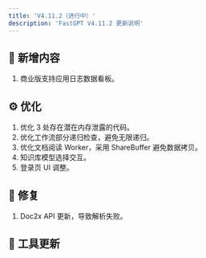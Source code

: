 ```yaml
---
title: 'V4.11.2（进行中）'
description: 'FastGPT V4.11.2 更新说明'
---
```


## 🚀 新增内容

1. 商业版支持应用日志数据看板。

## ⚙️ 优化

1. 优化 3 处存在潜在内存泄露的代码。
2. 优化工作流部分递归检查，避免无限递归。
3. 优化文档阅读 Worker，采用 ShareBuffer 避免数据拷贝。
4. 知识库模型选择交互。
5. 登录页 UI 调整。

## 🐛 修复

1. Doc2x API 更新，导致解析失败。

## 🔨 工具更新
